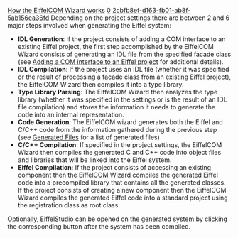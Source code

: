[[Property:title|How the EiffelCOM Wizard works]]
[[Property:weight|0]]
[[Property:uuid|2cbfb8ef-d163-fb01-ab8f-5ab156ea36fd]]
Depending on the project settings there are between 2 and 6 major steps involved when generating the Eiffel system: 
*  '''IDL Generation''': If the project consists of adding a COM interface to an existing Eiffel project, the first step accomplished by the EiffelCOM Wizard consists of generating an IDL file from the specified facade class (see [[Eiffel Project Processing|Adding a COM interface to an Eiffel project]]  for additional details). 
*  '''IDL Compilation''': If the project uses an IDL file (whether it was specified or the result of processing a facade class from an existing Eiffel project), the EiffelCOM Wizard then compiles it into a type library. 
*  '''Type Library Parsing''': The EiffelCOM Wizard then analyzes the type library (whether it was specified in the settings or is the result of an IDL file compilation) and stores the information it needs to generate the code into an internal representation. 
*  '''Code Generation''': The EiffelCOM wizard generates both the Eiffel and C/C++ code from the information gathered during the previous step (see [[Generated Files|Generated Files]]  for a list of generated files) 
*  '''C/C++ Compilation''': If specified in the project settings, the EiffelCOM Wizard then compiles the generated C and C++ code into object files and libraries that will be linked into the Eiffel system. 
*  '''Eiffel Compilation''': If the project consists of accessing an existing component then the EiffelCOM Wizard compiles the generated Eiffel code into a precompiled library that contains all the generated classes. If the project consists of creating a new component then the EiffelCOM Wizard compiles the generated Eiffel code into a standard project using the registration class as root class. 

Optionally, EiffelStudio can be opened on the generated system by clicking the corresponding button after the system has been compiled. 

{{note| '''Note''': The EiffelStudio button will only be enabled if the Eiffel code was compiled. }}

{{seealso| '''See Also''': [[Generated Files|Generated Files]] , [[Class Hierarchy|Class Hierarchy]] , [[Eiffel Project Processing|Adding a COM Interface to an Eiffel Project]] , [[Reusing a COM Component|Accessing a COM Component]] , [[Building a COM Component|Building a COM Component]] , [[Wizards: Command Line Options|Command Line Options]]  }}





